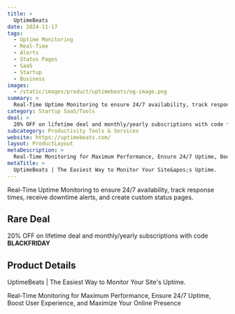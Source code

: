 ```yaml
---
title: >
  UptimeBeats
date: 2024-11-17
tags:
  - Uptime Monitoring
  - Real-Time
  - Alerts
  - Status Pages
  - SaaS
  - Startup
  - Business
images:
  - /static/images/product/uptimebeats/og-image.png
summary: >
  Real-Time Uptime Monitoring to ensure 24/7 availability, track response times, receive downtime alerts, and create custom status pages.
category: Startup SaaS/Tools
deal: >
  20% OFF on lifetime deal and monthly/yearly subscriptions with code **BLACKFRIDAY**
subcategory: Productivity Tools & Services
website: https://uptimebeats.com/
layout: ProductLayout
metaDescription: >
  Real-Time Monitoring for Maximum Performance, Ensure 24/7 Uptime, Boost User Experience, and Maximize Your Online Presence
metaTitle: >
  UptimeBeats | The Easiest Way to Monitor Your Site&apos;s Uptime.
---
```

Real-Time Uptime Monitoring to ensure 24/7 availability, track response times, receive downtime alerts, and create custom status pages.

## Rare Deal

20% OFF on lifetime deal and monthly/yearly subscriptions with code **BLACKFRIDAY**
## Product Details
UptimeBeats | The Easiest Way to Monitor Your Site&apos;s Uptime.

Real-Time Monitoring for Maximum Performance, Ensure 24/7 Uptime, Boost User Experience, and Maximize Your Online Presence
